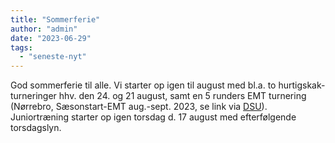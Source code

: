 ```yaml
---
title: "Sommerferie"
author: "admin"
date: "2023-06-29"
tags: 
  - "seneste-nyt"
---
```


God sommerferie til alle. Vi starter op igen til august med bl.a. to hurtigskak-turneringer hhv. den 24. og 21 august, samt en 5 runders EMT turnering (Nørrebro, Sæsonstart-EMT aug.-sept. 2023, se link via [DSU](https://turnering.skak.dk/TournamentActive/Details?tourId=28176)). Juniortræning starter op igen torsdag d. 17 august med efterfølgende torsdagslyn.
